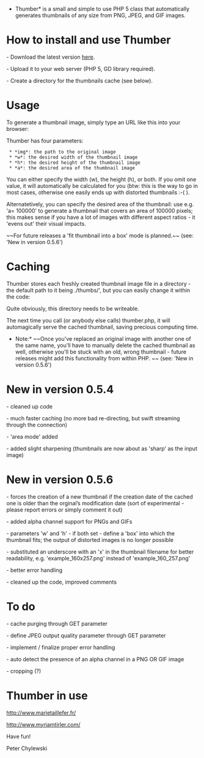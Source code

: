 *Thumber* is a small and simple to use PHP 5 class that automatically generates thumbnails of any size from PNG, JPEG, and GIF images.


= How to install and use Thumber =

- Download the latest version [http://code.google.com/p/phpthumbmaker/downloads/list here].

- Upload it to your web server (PHP 5, GD library required).

- Create a directory for the thumbnails cache (see below).

= Usage =

To generate a thumbnail image, simply type an URL like this into your browser:

{{{http://yourserver.org/thumber.php?img=images/abc.png&h=200}}}

Thumber has four parameters:

  * *img*: the path to the original image
  * *w*: the desired width of the thumbnail image
  * *h*: the desired height of the thumbnail image
  * *a*: the desired area of the thumbnail image

You can either specify the width (w), the height (h), or both. If you omit one value, it will automatically be calculated for you (btw: this is the way to go in most cases, otherwise one easily ends up with distorted thumbnails :-(  ).

Alternatetively, you can specify the desired area of the thumbnail: use e.g. 'a= 100000' to generate a thumbnail that covers an area of 100000 pixels; this makes sense if you have a lot of images with different aspect ratios - it 'evens out' their visual impacts.

~~For future releases a 'fit thumbnail into a box' mode is planned.~~ (see: 'New in version 0.5.6')

= Caching =

Thumber stores each freshly created thumbnail image file in a directory - the default path to it being ./thumbs/', but you can easily change it within the code:

{{{define('PATH_TO_THUMBS', './thumbs/');}}}

Quite obviously, this directory needs to be writeable.

The next time you call (or anybody else calls) thumber.php, it will automagically serve the cached thumbnail, saving precious computing time.

*Note:* ~~Once you've replaced an original image with another one of the same name, you'll have to manually delete the cached thumbnail as well, otherwise you'll be stuck with an old, wrong thumbnail - future releases might add this functionality from within PHP. ~~  (see: 'New in version 0.5.6')

= New in version 0.5.4 =

- cleaned up code

- much faster caching (no more bad re-directing, but swift streaming through the connection)

- 'area mode' added

- added slight sharpening (thumbnails are now about as 'sharp' as the input image)

= New in version 0.5.6 =

- forces the creation of a new thumbnail if the creation date of the cached one is older than the orginal’s modification date (sort of experimental - please report errors or simply comment it out)

- added alpha channel support for PNGs and GIFs

- parameters 'w' and 'h' - if both set - define a 'box' into which the thumbnail fits; the output of distorted images is no longer possible

- substituted an underscore with an 'x' in the thumbnail filename for better readability, e.g. 'example_160x257.png' instead of 'example_160_257.png'

- better error handling

- cleaned up the code, improved comments

= To do =

- cache purging through GET parameter

- define JPEG output quality parameter through GET parameter

- implement / finalize proper error handling

- auto detect the presence of an alpha channel in a PNG OR GIF image

- cropping (?)

= Thumber in use =

http://www.marietaillefer.fr/

http://www.myriamtirler.com/


Have fun!

Peter Chylewski